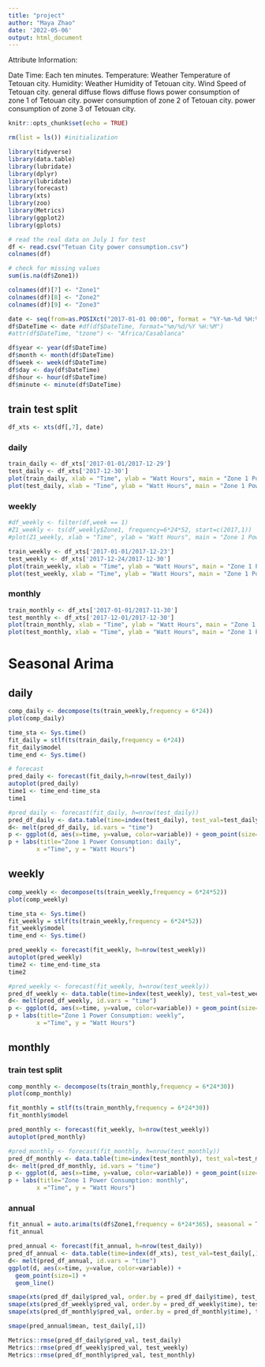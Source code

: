 ```yaml
---
title: "project"
author: "Maya Zhao"
date: '2022-05-06'
output: html_document
---
```



Attribute Information:

Date Time: Each ten minutes.
Temperature: Weather Temperature of Tetouan city.
Humidity: Weather Humidity of Tetouan city.
Wind Speed of Tetouan city.
general diffuse flows
diffuse flows
power consumption of zone 1 of Tetouan city.
power consumption of zone 2 of Tetouan city.
power consumption of zone 3 of Tetouan city.

```r
knitr::opts_chunk$set(echo = TRUE)
```

```r
rm(list = ls()) #initialization
```


```r
library(tidyverse)
library(data.table)
library(lubridate)
library(dplyr)
library(lubridate)
library(forecast)
library(xts)
library(zoo)
library(Metrics)
library(ggplot2)
library(gplots)
```

```r
# read the real data on July 1 for test
df <- read.csv("Tetuan City power consumption.csv")
colnames(df)
```

```r
# check for missing values
sum(is.na(df$Zone1))
```


```r
colnames(df)[7] <- "Zone1"
colnames(df)[8] <- "Zone2"
colnames(df)[9] <- "Zone3"
```





```r
date <- seq(from=as.POSIXct("2017-01-01 00:00", format = "%Y-%m-%d %H:%M"), length.out = nrow(df), by = "10 min")
df$DateTime <- date #df(df$DateTime, format="%m/%d/%Y %H:%M")
#attr(df$DateTime, "tzone") <- "Africa/Casablanca"

df$year <- year(df$DateTime)
df$month <- month(df$DateTime)
df$week <- week(df$DateTime)
df$day <- day(df$DateTime)
df$hour <- hour(df$DateTime)
df$minute <- minute(df$DateTime)
```

## train test split
```r
df_xts <- xts(df[,7], date) 
```

### daily
```r
train_daily <- df_xts['2017-01-01/2017-12-29']
test_daily <- df_xts['2017-12-30']
plot(train_daily, xlab = "Time", ylab = "Watt Hours", main = "Zone 1 Power Consumption")
plot(test_daily, xlab = "Time", ylab = "Watt Hours", main = "Zone 1 Power Consumption")
```

### weekly
```r
#df_weekly <- filter(df,week == 1)
#Z1_weekly <- ts(df_weekly$Zone1, frequency=6*24*52, start=c(2017,1))
#plot(Z1_weekly, xlab = "Time", ylab = "Watt Hours", main = "Zone 1 Power Consumption")
```


```r
train_weekly <- df_xts['2017-01-01/2017-12-23']
test_weekly <- df_xts['2017-12-24/2017-12-30']
plot(train_weekly, xlab = "Time", ylab = "Watt Hours", main = "Zone 1 Power Consumption")
plot(test_weekly, xlab = "Time", ylab = "Watt Hours", main = "Zone 1 Power Consumption")
```

### monthly
```r
train_monthly <- df_xts['2017-01-01/2017-11-30']
test_monthly <- df_xts['2017-12-01/2017-12-30']
plot(train_monthly, xlab = "Time", ylab = "Watt Hours", main = "Zone 1 Power Consumption")
plot(test_monthly, xlab = "Time", ylab = "Watt Hours", main = "Zone 1 Power Consumption")
```



# Seasonal Arima

## daily
```r
comp_daily <- decompose(ts(train_weekly,frequency = 6*24))
plot(comp_daily)
```


```r
time_sta <- Sys.time()
fit_daily = stlf(ts(train_daily,frequency = 6*24))
fit_daily$model
time_end <- Sys.time()
```





```r
# forecast
pred_daily <- forecast(fit_daily,h=nrow(test_daily))
autoplot(pred_daily)
time1 <- time_end-time_sta
time1
```


```r
#pred_daily <- forecast(fit_daily, h=nrow(test_daily))
pred_df_daily <- data.table(time=index(test_daily), test_val=test_daily[,1], pred_val=pred_daily$mean)
d<- melt(pred_df_daily, id.vars = "time")
p <- ggplot(d, aes(x=time, y=value, color=variable)) + geom_point(size=1) + geom_line()
p + labs(title="Zone 1 Power Consumption: daily",
        x ="Time", y = "Watt Hours")
```



## weekly
```r
comp_weekly <- decompose(ts(train_weekly,frequency = 6*24*52))
plot(comp_weekly)
```


```r
time_sta <- Sys.time()
fit_weekly = stlf(ts(train_weekly,frequency = 6*24*52))
fit_weekly$model
time_end <- Sys.time()
```

```r
pred_weekly <- forecast(fit_weekly, h=nrow(test_weekly))
autoplot(pred_weekly)
time2 <- time_end-time_sta
time2
```


```r
#pred_weekly <- forecast(fit_weekly, h=nrow(test_weekly))
pred_df_weekly <- data.table(time=index(test_weekly), test_val=test_weekly[,1], pred_val=pred_weekly$mean)
d<- melt(pred_df_weekly, id.vars = "time")
p <- ggplot(d, aes(x=time, y=value, color=variable)) + geom_point(size=1) + geom_line()
p + labs(title="Zone 1 Power Consumption: weekly",
        x ="Time", y = "Watt Hours")
```


## monthly
### train test split
```r
comp_monthly <- decompose(ts(train_monthly,frequency = 6*24*30))
plot(comp_monthly)
```


```r
fit_monthly = stlf(ts(train_monthly,frequency = 6*24*30))
fit_monthly$model
```
```r
pred_monthly <- forecast(fit_weekly, h=nrow(test_weekly))
autoplot(pred_monthly)
```



```r
#pred_monthly <- forecast(fit_monthly, h=nrow(test_monthly))
pred_df_monthly <- data.table(time=index(test_monthly), test_val=test_monthly[,1], pred_val=pred_monthly$mean)
d<- melt(pred_df_monthly, id.vars = "time")
p <- ggplot(d, aes(x=time, y=value, color=variable)) + geom_point(size=1) + geom_line()
p + labs(title="Zone 1 Power Consumption: monthly",
        x ="Time", y = "Watt Hours")
```



### annual
```r
fit_annual = auto.arima(ts(df$Zone1,frequency = 6*24*365), seasonal = T)
fit_annual
```

```r
pred_annual <- forecast(fit_annual, h=nrow(test_daily))
pred_df_annual <- data.table(time=index(df_xts), test_val=test_daily[,1], pred_val=pred_annual$mean)
d<- melt(pred_df_annual, id.vars = "time")
ggplot(d, aes(x=time, y=value, color=variable)) + 
  geom_point(size=1) + 
  geom_line()
```




```r
smape(xts(pred_df_daily$pred_val, order.by = pred_df_daily$time), test_daily)
smape(xts(pred_df_weekly$pred_val, order.by = pred_df_weekly$time), test_weekly)
smape(xts(pred_df_monthly$pred_val, order.by = pred_df_monthly$time), test_monthly)

smape(pred_annual$mean, test_daily[,1])
```

```r
Metrics::rmse(pred_df_daily$pred_val, test_daily)
Metrics::rmse(pred_df_weekly$pred_val, test_weekly)
Metrics::rmse(pred_df_monthly$pred_val, test_monthly)
```























